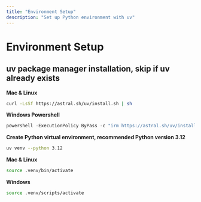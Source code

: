 ```yaml
---
title: "Environment Setup"
description: "Set up Python environment with uv"
---
```


# Environment Setup

## uv package manager installation, skip if uv already exists

**Mac & Linux**
```bash
curl -LsSf https://astral.sh/uv/install.sh | sh  
```

**Windows Powershell**
```powershell
powershell -ExecutionPolicy ByPass -c "irm https://astral.sh/uv/install.ps1 | iex"
```

**Create Python virtual environment, recommended Python version 3.12**

```bash
uv venv --python 3.12
```

**Mac & Linux**
```bash
source .venv/bin/activate
```

**Windows**
```bash
source .venv/scripts/activate
```